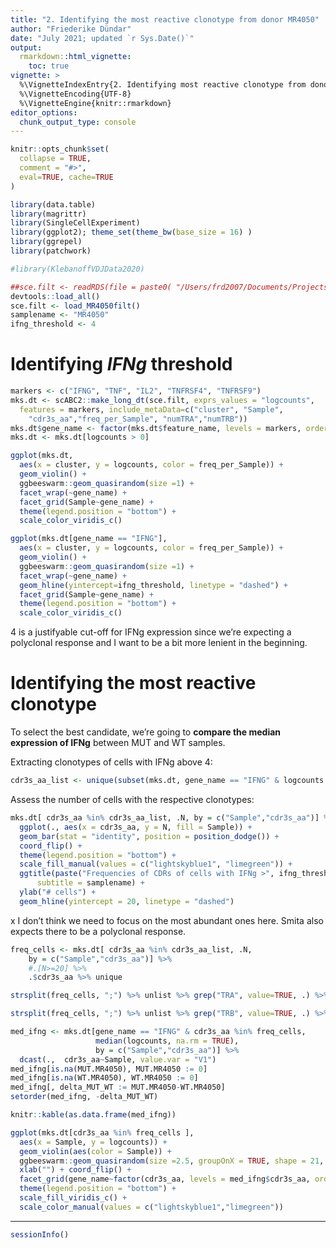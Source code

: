 ```yaml
---
title: "2. Identifying the most reactive clonotype from donor MR4050"
author: "Friederike Dündar"
date: "July 2021; updated `r Sys.Date()`"
output:
  rmarkdown::html_vignette:
    toc: true
vignette: >
  %\VignetteIndexEntry{2. Identifying most reactive clonotype from donor MR4050}
  %\VignetteEncoding{UTF-8}
  %\VignetteEngine{knitr::rmarkdown}
editor_options: 
  chunk_output_type: console
---
```


```r
knitr::opts_chunk$set(
  collapse = TRUE,
  comment = "#>",
  eval=TRUE, cache=TRUE
)
```
```r
library(data.table)
library(magrittr)
library(SingleCellExperiment)  
library(ggplot2); theme_set(theme_bw(base_size = 16) )
library(ggrepel)
library(patchwork)

#library(KlebanoffVDJData2020)
```


```r
##sce.filt <- readRDS(file = paste0( "/Users/frd2007/Documents/Projects/2018-10_Smita/data/sce_", samplename, "_clonotypefiltered.rds"))
devtools::load_all()
sce.filt <- load_MR4050filt()
samplename <- "MR4050"
ifng_threshold <- 4
```


# Identifying *IFNg* threshold

```r
markers <- c("IFNG", "TNF", "IL2", "TNFRSF4", "TNFRSF9") 
mks.dt <- scABC2::make_long_dt(sce.filt, exprs_values = "logcounts",
  features = markers, include_metaData=c("cluster", "Sample",
    "cdr3s_aa","freq_per_Sample", "numTRA","numTRB"))
mks.dt$gene_name <- factor(mks.dt$feature_name, levels = markers, ordered = TRUE)
mks.dt <- mks.dt[logcounts > 0]
```

```r
ggplot(mks.dt, 
  aes(x = cluster, y = logcounts, color = freq_per_Sample)) +  
  geom_violin() +
  ggbeeswarm::geom_quasirandom(size =1) +
  facet_wrap(~gene_name) +
  facet_grid(Sample~gene_name) +
  theme(legend.position = "bottom") +
  scale_color_viridis_c()
```

```r
ggplot(mks.dt[gene_name == "IFNG"], 
  aes(x = cluster, y = logcounts, color = freq_per_Sample)) +  
  geom_violin() +
  ggbeeswarm::geom_quasirandom(size =1) +
  facet_wrap(~gene_name) +
  geom_hline(yintercept=ifng_threshold, linetype = "dashed") +
  facet_grid(Sample~gene_name) +
  theme(legend.position = "bottom") +
  scale_color_viridis_c()
```

4 is a justifyable cut-off for IFNg expression since we're expecting a polyclonal response and I want to be a bit more lenient in the beginning.

# Identifying the most reactive clonotype

To select the best candidate, we're going to **compare the median expression of IFNg** between MUT and WT samples.

Extracting clonotypes of cells with IFNg above 4:

```r
cdr3s_aa_list <- unique(subset(mks.dt, gene_name == "IFNG" & logcounts > ifng_threshold)$cdr3s_aa)
```

Assess the number of cells with the respective clonotypes:

```r
mks.dt[ cdr3s_aa %in% cdr3s_aa_list, .N, by = c("Sample","cdr3s_aa")] %>%
  ggplot(., aes(x = cdr3s_aa, y = N, fill = Sample)) + 
  geom_bar(stat = "identity", position = position_dodge()) +
  coord_flip() +
  theme(legend.position = "bottom") +
  scale_fill_manual(values = c("lightskyblue1", "limegreen")) +
  ggtitle(paste("Frequencies of CDRs of cells with IFNg >", ifng_threshold),
      subtitle = samplename) +
  ylab("# cells") +
  geom_hline(yintercept = 20, linetype = "dashed")
```
 x
I don't think we need to focus on the most abundant ones here.
Smita also expects there to be a polyclonal response. 

```r
freq_cells <- mks.dt[ cdr3s_aa %in% cdr3s_aa_list, .N, 
    by = c("Sample","cdr3s_aa")] %>%
    #.[N>=20] %>%
    .$cdr3s_aa %>% unique
```


```r
strsplit(freq_cells, ";") %>% unlist %>% grep("TRA", value=TRUE, .) %>% table %>% as.data.frame
```

```r
strsplit(freq_cells, ";") %>% unlist %>% grep("TRB", value=TRUE, .) %>% table %>% as.data.frame
```

```r
med_ifng <- mks.dt[gene_name == "IFNG" & cdr3s_aa %in% freq_cells,
                   median(logcounts, na.rm = TRUE),
                   by = c("Sample","cdr3s_aa")] %>%
  dcast(.,  cdr3s_aa~Sample, value.var = "V1") 
med_ifng[is.na(MUT.MR4050), MUT.MR4050 := 0]
med_ifng[is.na(WT.MR4050), WT.MR4050 := 0]
med_ifng[, delta_MUT_WT := MUT.MR4050-WT.MR4050]
setorder(med_ifng, -delta_MUT_WT)
```

```r
knitr::kable(as.data.frame(med_ifng))
```

```r
ggplot(mks.dt[cdr3s_aa %in% freq_cells ], 
  aes(x = Sample, y = logcounts)) +  
  geom_violin(aes(color = Sample)) +
  ggbeeswarm::geom_quasirandom(size =2.5, groupOnX = TRUE, shape = 21, aes(fill = freq_per_Sample)) +
  xlab("") + coord_flip() +
  facet_grid(gene_name~factor(cdr3s_aa, levels = med_ifng$cdr3s_aa, ordered = TRUE)) +
  theme(legend.position = "bottom") +
  scale_fill_viridis_c() +
  scale_color_manual(values = c("lightskyblue1","limegreen"))
```

------------

```r
sessionInfo()
```

